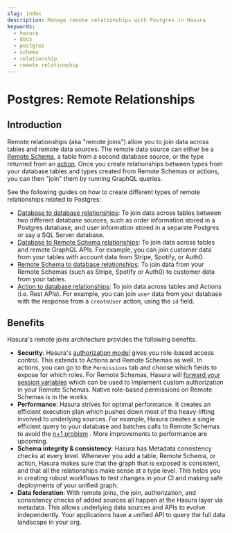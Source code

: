 ```yaml
---
slug: index
description: Manage remote relationships with Postgres in Hasura
keywords:
  - hasura
  - docs
  - postgres
  - schema
  - relationship
  - remote relationship
---
```


# Postgres: Remote Relationships

## Introduction

Remote relationships (aka "remote joins") allow you to join data across tables and remote data sources. The remote data
source can either be a [Remote Schema](/remote-schemas/overview.mdx), a table from a second database source, or the type
returned from an [action](/actions/overview.mdx). Once you create relationships between types from your database tables
and types created from Remote Schemas or actions, you can then "join" them by running GraphQL queries.

See the following guides on how to create different types of remote relationships related to Postgres:

- [Database to database relationships](/schema/postgres/remote-relationships/remote-source-relationships.mdx): To join
  data across tables between two different database sources, such as order information stored in a Postgres database,
  and user information stored in a separate Postgres or say a SQL Server database.
- [Database to Remote Schema relationships](/schema/postgres/remote-relationships/remote-schema-relationships.mdx): To
  join data across tables and remote GraphQL APIs. For example, you can join customer data from your tables with account
  data from Stripe, Spotify, or Auth0.
- [Remote Schema to database relationships](/remote-schemas/remote-relationships/remote-schema-db-relationships.mdx): To
  join data from your Remote Schemas (such as Stripe, Spotify or Auth0) to customer data from your tables.
- [Action to database relationships](/schema/postgres/remote-relationships/action-relationships.mdx): To join data
  across tables and Actions (i.e. Rest APIs). For example, you can join `user` data from your database with the response
  from a `createUser` action, using the `id` field.

## Benefits

Hasura's remote joins architecture provides the following benefits.

- **Security**: Hasura's [authorization model](/auth/authorization/index.mdx) gives you role-based access control. This
  extends to Actions and Remote Schemas as well. In actions, you can go to the `Permissions` tab and choose which fields
  to expose for which roles. For Remote Schemas, Hasura will
  [forward your session variables](/remote-schemas/auth/index.mdx) which can be used to implement custom authorization
  in your Remote Schemas. Native role-based permissions on Remote Schemas is in the works.
- **Performance**: Hasura strives for optimal performance. It creates an efficient execution plan which pushes down most
  of the heavy-lifting involved to underlying sources. For example, Hasura creates a single efficient query to your
  database and batches calls to Remote Schemas to avoid the
  [n+1 problem](https://hasura.io/learn/graphql/intro-graphql/graphql-server/) . More improvements to performance are
  upcoming.
- **Schema integrity & consistency**: Hasura has Metadata consistency checks at every level. Whenever you add a table,
  Remote Schema, or action, Hasura makes sure that the graph that is exposed is consistent, and that all the
  relationships make sense at a type level. This helps you in creating robust workflows to test changes in your CI and
  making safe deployments of your unified graph.
- **Data federation**: With remote joins, the join, authorization, and consistency checks of added sources all happen at
  the Hasura layer via metadata. This allows underlying data sources and APIs to evolve independently. Your applications
  have a unified API to query the full data landscape in your org.
